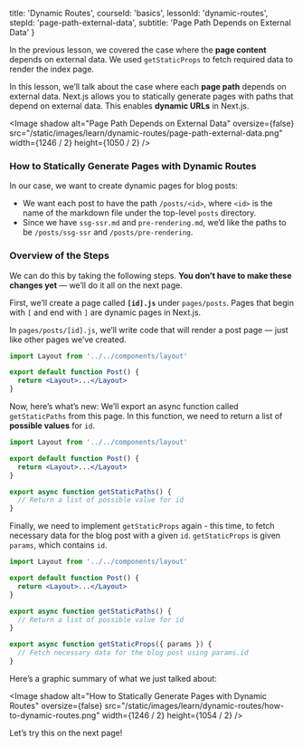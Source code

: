 
  title: 'Dynamic Routes',
  courseId: 'basics',
  lessonId: 'dynamic-routes',
  stepId: 'page-path-external-data',
  subtitle: 'Page Path Depends on External Data'
}

In the previous lesson, we covered the case where the **page content** depends on external data. We used <Link href="/docs/[[...slug]]" as="/docs/basic-features/data-fetching#getstaticprops-static-generation"><a>`getStaticProps`</a></Link> to fetch required data to render the index page.

In this lesson, we’ll talk about the case where each **page path** depends on external data. Next.js allows you to statically generate pages with paths that depend on external data. This enables **dynamic URLs** in Next.js.

<Image
  shadow
  alt="Page Path Depends on External Data"
  oversize={false}
  src="/static/images/learn/dynamic-routes/page-path-external-data.png"
  width={1246 / 2}
  height={1050 / 2}
/>

### How to Statically Generate Pages with Dynamic Routes

In our case, we want to create dynamic pages for blog posts:

- We want each post to have the path `/posts/<id>`, where `<id>` is the name of the markdown file under the top-level `posts` directory.
- Since we have `ssg-ssr.md` and `pre-rendering.md`, we’d like the paths to be `/posts/ssg-ssr` and `/posts/pre-rendering`.

### Overview of the Steps

We can do this by taking the following steps. **You don’t have to make these changes yet** — we’ll do it all on the next page.

First, we’ll create a page called **`[id].js`** under `pages/posts`. Pages that begin with `[` and end with `]` are dynamic pages in Next.js.

In `pages/posts/[id].js`, we’ll write code that will render a post page — just like other pages we’ve created.

```jsx
import Layout from '../../components/layout'

export default function Post() {
  return <Layout>...</Layout>
}
```

Now, here’s what’s new: We’ll export an async function called <Link href="/docs/[[...slug]]" as="/docs/basic-features/data-fetching#getstaticpaths-static-generation"><a>`getStaticPaths`</a></Link> from this page. In this function, we need to return a list of **possible values** for `id`.

```jsx
import Layout from '../../components/layout'

export default function Post() {
  return <Layout>...</Layout>
}

export async function getStaticPaths() {
  // Return a list of possible value for id
}
```

Finally, we need to implement <Link href="/docs/[[...slug]]" as="/docs/basic-features/data-fetching#getstaticprops-static-generation"><a>`getStaticProps`</a></Link> again - this time, to fetch necessary data for the blog post with a given `id`. <Link href="/docs/[[...slug]]" as="/docs/basic-features/data-fetching#getstaticprops-static-generation"><a>`getStaticProps`</a></Link> is given `params`, which contains `id`.

```jsx
import Layout from '../../components/layout'

export default function Post() {
  return <Layout>...</Layout>
}

export async function getStaticPaths() {
  // Return a list of possible value for id
}

export async function getStaticProps({ params }) {
  // Fetch necessary data for the blog post using params.id
}
```

Here’s a graphic summary of what we just talked about:

<Image
  shadow
  alt="How to Statically Generate Pages with Dynamic Routes"
  oversize={false}
  src="/static/images/learn/dynamic-routes/how-to-dynamic-routes.png"
  width={1246 / 2}
  height={1054 / 2}
/>

Let’s try this on the next page!

